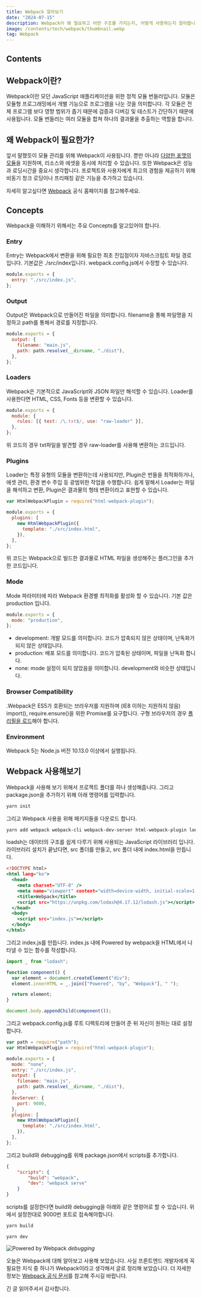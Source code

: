```yaml
---
title: Webpack 알아보기
date: "2024-07-15"
description: Webpack이 왜 필요하고 어떤 구조를 가지는지, 어떻게 사용하는지 알아봅니다.
image: /contents/tech/webpack/thumbnail.webp
tag: Webpack
---
```


## Contents

## Webpack이란?

Webpack이란 모던 JavaScript 애플리케이션을 위한 정적 모듈 번들러입니다. 모듈은 모듈형 프로그래밍에서 개별 기능으로 프로그램을 나눈 것을 의미합니다. 각 모듈은 전체 프로그램 보다 영향 범위가 좁기 때문에 검증과 디버깅 및 테스트가 간단하기 때문에 사용됩니다. 모듈 번들러는 여러 모듈을 합쳐 하나의 결과물을 추출하는 역할을 합니다.

## 왜 Webpack이 필요한가?

앞서 말했듯이 모듈 관리를 위해 Webpack이 사용됩니다. 뿐만 아니라 [다양한 포맷의 모듈](https://webpack.js.org/concepts/modules/)을 지원하며, 리소스와 에셋을 동시에 처리할 수 있습니다. 또한 Webpack은 성능과 로딩시간을 중요시 생각합니다. 프로젝트와 사용자에게 최고의 경험을 제공하기 위해 비동기 청크 로딩이나 프리패칭 같은 기능을 추가하고 있습니다.

자세히 알고싶다면 [Webpack](https://webpack.js.org/concepts/why-webpack/) 공식 홈페이지를 참고해주세요.

## Concepts

Webpack을 이해하기 위해서는 주요 Concepts를 알고있어야 합니다.

### Entry

Entry는 Webpack에서 변환을 위해 필요한 최초 진입점이자 자바스크립트 파일 경로입니다. 기본값은 ./src/index입니다. webpack.config.js에서 수정할 수 있습니다.

```js:webpack.config.js
module.exports = {
  entry: "./src/index.js",
};
```

### Output

Output은 Webpack으로 만들어진 파일을 의미합니다. filename을 통해 파일명을 지정하고 path를 통해서 경로를 지정합니다.

```js:webpack.config.js
module.exports = {
  output: {
    filename: "main.js",
    path: path.resolve(__dirname, "./dist"),
  },
};
```

### Loaders

Webpack은 기본적으로 JavaScript와 JSON 파일만 해석할 수 있습니다. Loader를 사용한다면 HTML, CSS, Fonts 등을 변환할 수 있습니다.

```js:webpack.config.js
module.exports = {
  module: {
    rules: [{ test: /\.txt$/, use: "raw-loader" }],
  },
};
```

위 코드의 경우 txt파일을 발견할 경우 raw-loader를 사용해 변환하는 코드입니다.

### Plugins

Loader는 특정 유형의 모듈을 변환하는데 사용되지만, Plugin은 번들을 최적화하거나, 애셋 관리, 환경 변수 주입 등 광범위한 작업을 수행합니다. 쉽게 말해서 Loader는 파일을 해석하고 변환, Plugin은 결과물의 형태 변환이라고 표현할 수 있습니다.

```js:webpack.config.js
var HtmlWebpackPlugin = require("html-webpack-plugin");

module.exports = {
  plugins: [
    new HtmlWebpackPlugin({
      template: "./src/index.html",
    }),
  ],
};
```

위 코드는 Webpack으로 빌드한 결과물로 HTML 파일을 생성해주는 플러그인을 추가한 코드입니다.

### Mode

Mode 파라미터에 따라 Webpack 환경별 최적화를 활성화 할 수 있습니다. 기본 값은 production 입니다.

```js:webpack.config.js
module.exports = {
  mode: "production",
};
```

- development: 개발 모드를 의미합니다. 코드가 압축되지 않은 상태이며, 난독화가 되지 않은 상태입니다.
- production: 배포 모드를 의미합니다. 코드가 압축된 상태이며, 파일을 난독화 합니다.
- none: mode 설정이 되지 않았음을 의미합니다. development와 비슷한 상태입니다.

### Browser Compatibility

.Webpack은 ES5가 호환되는 브라우저를 지원하며 (IE8 이하는 지원하지 않음) import(), require.ensure()을 위한 Promise를 요구합니다. 구형 브라우저의 경우 [폴리필을 로드](https://webpack.js.org/guides/shimming/)해야 합니다.

### Environment

Webpack 5는 Node.js 버전 10.13.0 이상에서 실행됩니다.

## Webpack 사용해보기

Webpack을 사용해 보기 위해서 프로젝트 폴더를 하나 생성해줍니다. 그리고 package.json을 추가하기 위해 아래 명령어를 입력합니다.

```bash
yarn init
```

그리고 Webpack 사용을 위해 패키지들을 다운로드 합니다.

```bash
yarn add webpack webpack-cli webpack-dev-server html-webpack-plugin lodash
```

loadsh는 데이터의 구조를 쉽게 다루기 위해 사용되는 JavaScript 라이브러리 입니다. 라이브러리 설치가 끝났다면, src 폴더를 만들고, src 폴더 내에 index.html을 만듭니다.

```html:src/index.html
<!DOCTYPE html>
<html lang="ko">
  <head>
    <meta charset="UTF-8" />
    <meta name="viewport" content="width=device-width, initial-scale=1.0" />
    <title>Webpack</title>
    <script src="https://unpkg.com/lodash@4.17.12/lodash.js"></script>
  </head>
  <body>
    <script src="index.js"></script>
  </body>
</html>
```

그리고 index.js를 만듭니다. index.js 내에 Powered by webpack을 HTML에서 나타낼 수 있는 함수를 작성합니다.

```jsx:src/index.js
import _ from "lodash";

function component() {
  var element = document.createElement("div");
  element.innerHTML = _.join(["Powered", "by", "Webpack"], " ");

  return element;
}

document.body.appendChild(component());
```

그리고 webpack.config.js를 루트 디렉토리에 만들어 준 뒤 자신이 원하는 대로 설정합니다.

```js:webpack.config.js
var path = require("path");
var HtmlWebpackPlugin = require("html-webpack-plugin");

module.exports = {
  mode: "none",
  entry: "./src/index.js",
  output: {
    filename: "main.js",
    path: path.resolve(__dirname, "./dist"),
  },
  devServer: {
    port: 9000,
  },
  plugins: [
    new HtmlWebpackPlugin({
      template: "./src/index.html",
    }),
  ],
};
```

그리고 build와 debugging를 위해 package.json에서 scripts를 추가합니다.

```json:package.json
{
	"scripts": {
	    "build": "webpack",
	    "dev": "webpack serve"
	}
}
```

scripts를 설정한다면 build와 debugging을 아래와 같은 명령어로 할 수 있습니다. 위에서 설정한대로 9000번 포트로 접속해야합니다.

```bash
yarn build
```

```bash
yarn dev
```

![Powered by Webpack](/contents/tech/webpack/test.webp) _debugging_

오늘은 Webpack에 대해 알아보고 사용해 보았습니다. 사실 프론트엔드 개발자에게 꼭 필요한 지식 중 하나가 Webpack이라고 생각해서 글로 정리해 보았습니다. 더 자세한 정보는 [Webpack 공식 문서](https://webpack.js.org/)를 참고해 주시길 바랍니다.

긴 글 읽어주셔서 감사합니다.

